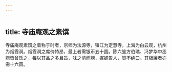 ```yaml
---
---
---
```

title: 寺庙庵观之素馔
---



寺庙庵观素馔之着称于时者，京师为法源寺，镇江为定慧寺，上海为白云观，杭州为烟霞洞。烟霞洞之席价特昂，最上者需银币五十圆。陈六笙方伯璚、冯梦华中丞煦皆曾饫之，每以其品之多且旨，味之清而腴，娓娓告人，赞不绝口。其极廉者亦需十六圆。